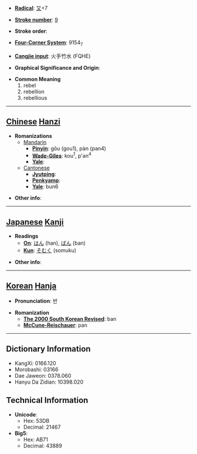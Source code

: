 * '''[[Wiktionary:Chinese radical index| Radical]]''': [[Wiktionary:Chinese radical index 又|又]]+7

* '''[[Wiktionary:Chinese total strokes index|Stroke number]]''': [[Wiktionary:Chinese total strokes index 9|9]]

* '''Stroke order''': 

* '''[[Wiktionary:Chinese four corner index|Four-Corner System]]''': 9154<sub>7</sub>

* '''[[Wiktionary:Chinese Cangjie index|Cangjie input]]''': 火手竹水 (FQHE)

* '''Graphical Significance and Origin''': 

* '''Common Meaning'''
*#rebel
*# rebellion
*# rebellious


----

== [[Chinese]] [[Hanzi]] ==

* '''Romanizations'''
** [[Mandarin]]
*** '''[[Pinyin]]''': gōu (gou1), pàn (pan4)
*** '''[[Wade-Giles]]''': kou<sup>1</sup>, p'an<sup>4</sup>
*** '''[[Yale]]''': 
**[[Cantonese]]
***'''[[Jyutping]]''':
***'''[[Penkyamp]]''': 
***'''[[Yale]]''': bun6

* '''Other info''': 

----

== [[Japanese]] [[Kanji]] ==

* '''Readings'''
** '''[[On]]''': [[はん]] (han), [[ばん]] (ban)
** '''[[Kun]]''': [[そむく]] (somuku)

* '''Other info''':  

----

== [[Korean]] [[Hanja]] ==

* '''Pronunciation''': 반

* '''Romanization'''
** '''[[The 2000 South Korean Revised Romanization|The 2000 South Korean Revised]]''': ban
** '''[[McCune-Reischauer]]''': pan

----

== Dictionary Information ==

* KangXi: 0166.120
* Morobashi: 03166
* Dae Jaweon: 0378.060
* Hanyu Da Zidian: 10398.020

== Technical Information ==

* '''Unicode''':
** Hex: 53DB
** Decimal: 21467
* '''Big5''':
** Hex: AB71
** Decimal: 43889